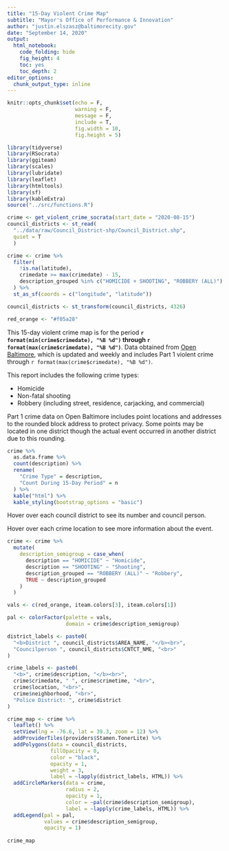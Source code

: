 ```yaml
---
title: "15-Day Violent Crime Map"
subtitle: "Mayor's Office of Performance & Innovation"
author: "justin.elszasz@baltimorecity.gov"
date: "September 14, 2020"
output:
  html_notebook: 
    code_folding: hide
    fig_height: 4
    toc: yes
    toc_depth: 2
editor_options: 
  chunk_output_type: inline
---
```


```r
knitr::opts_chunk$set(echo = F, 
                      warning = F, 
                      message = F, 
                      include = T,
                      fig.width = 10,
                      fig.height = 5)
```

```r
library(tidyverse)
library(RSocrata)
library(ggiteam)
library(scales)
library(lubridate)
library(leaflet)
library(htmltools)
library(sf)
library(kableExtra)
source("../src/functions.R")
```

```r
crime <- get_violent_crime_socrata(start_date = "2020-08-15")
council_districts <- st_read(
  "../data/raw/Council_District-shp/Council_District.shp", 
  quiet = T
  )
```

```r
crime <- crime %>%
  filter(
    !is.na(latitude),
    crimedate >= max(crimedate) - 15,
    description_grouped %in% c("HOMICIDE + SHOOTING", "ROBBERY (ALL)")
  ) %>%
  st_as_sf(coords = c("longitude", "latitude"))
```

```r
council_districts <- st_transform(council_districts, 4326)
```

```r
red_orange <- "#f05a28"
```

This 15-day violent crime map is for the period **`r format(min(crime$crimedate), "%B %d")` through `r format(max(crime$crimedate), "%B %d")`**. Data obtained from [Open Baltimore](https://data.baltimorecity.gov/resource/wsfq-mvij), which is updated and weekly and includes Part 1 violent crime through `r format(max(crime$crimedate), "%B %d")`.

This report includes the following crime types:

- Homicide
- Non-fatal shooting
- Robbery (including street, residence, carjacking, and commercial)

Part 1 crime data on Open Baltimore includes point locations and addresses to the rounded block address to protect privacy. Some points may be located in one district though the actual event occurred in another district due to this rounding.

```r
crime %>% 
  as.data.frame %>% 
  count(description) %>%
  rename(
    "Crime Type" = description,
    "Count During 15-Day Period" = n
  ) %>%
  kable("html") %>%
  kable_styling(bootstrap_options = "basic")
```

Hover over each council district to see its number and council person.

Hover over each crime location to see more information about the event.

```r
crime <- crime %>%
  mutate(
    description_semigroup = case_when(
      description == "HOMICIDE" ~ "Homicide",
      description == "SHOOTING" ~ "Shooting",
      description_grouped == "ROBBERY (ALL)" ~ "Robbery",
      TRUE ~ description_grouped
    )
  )
```


```r
vals <- c(red_orange, iteam.colors[3], iteam.colors[1])

pal <- colorFactor(palette = vals,
                   domain = crime$description_semigroup)

district_labels <- paste0(
  "<b>District ", council_districts$AREA_NAME, "</b><br>",
  "Councilperson ", council_districts$CNTCT_NME, "<br>"
)

crime_labels <- paste0(
  "<b>", crime$description, "</b><br>",
  crime$crimedate, " ", crime$crimetime, "<br>",
  crime$location, "<br>",
  crime$neighborhood, "<br>",
  "Police District: ", crime$district
)
```


```r
crime_map <- crime %>%
  leaflet() %>%
  setView(lng = -76.6, lat = 39.3, zoom = 12) %>%
  addProviderTiles(providers$Stamen.TonerLite) %>%
  addPolygons(data = council_districts,
              fillOpacity = 0,
              color = "black", 
              opacity = 1,
              weight = 3,
              label = ~lapply(district_labels, HTML)) %>%
  addCircleMarkers(data = crime, 
                   radius = 2,
                   opacity = 1,
                   color = ~pal(crime$description_semigroup),
                   label = ~lapply(crime_labels, HTML)) %>%
  addLegend(pal = pal,
            values = crime$description_semigroup,
            opacity = 1)
  
crime_map
```

